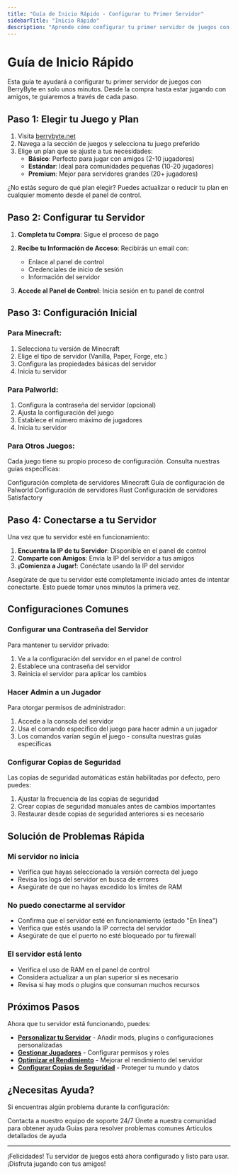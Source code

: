 ```yaml
---
title: "Guía de Inicio Rápido - Configurar tu Primer Servidor"
sidebarTitle: "Inicio Rápido"
description: "Aprende cómo configurar tu primer servidor de juegos con BerryByte en solo unos minutos. Guía paso a paso desde la compra hasta estar jugando."
---
```


# Guía de Inicio Rápido

Esta guía te ayudará a configurar tu primer servidor de juegos con BerryByte en solo unos minutos. Desde la compra hasta estar jugando con amigos, te guiaremos a través de cada paso.

## Paso 1: Elegir tu Juego y Plan

1. Visita [berrybyte.net](https://berrybyte.net)
2. Navega a la sección de juegos y selecciona tu juego preferido
3. Elige un plan que se ajuste a tus necesidades:
   - **Básico**: Perfecto para jugar con amigos (2-10 jugadores)
   - **Estándar**: Ideal para comunidades pequeñas (10-20 jugadores)
   - **Premium**: Mejor para servidores grandes (20+ jugadores)

<Info>
¿No estás seguro de qué plan elegir? Puedes actualizar o reducir tu plan en cualquier momento desde el panel de control.
</Info>

## Paso 2: Configurar tu Servidor

1. **Completa tu Compra**: Sigue el proceso de pago
2. **Recibe tu Información de Acceso**: Recibirás un email con:
   - Enlace al panel de control
   - Credenciales de inicio de sesión
   - Información del servidor

3. **Accede al Panel de Control**: Inicia sesión en tu panel de control

## Paso 3: Configuración Inicial

### Para Minecraft:
1. Selecciona tu versión de Minecraft
2. Elige el tipo de servidor (Vanilla, Paper, Forge, etc.)
3. Configura las propiedades básicas del servidor
4. Inicia tu servidor

### Para Palworld:
1. Configura la contraseña del servidor (opcional)
2. Ajusta la configuración del juego
3. Establece el número máximo de jugadores
4. Inicia tu servidor

### Para Otros Juegos:
Cada juego tiene su propio proceso de configuración. Consulta nuestras guías específicas:

<CardGroup cols={2}>
  <Card title="Minecraft" href="/es/juegos/minecraft/introduccion" icon="cube">
    Configuración completa de servidores Minecraft
  </Card>
  <Card title="Palworld" href="/es/juegos/palworld/introduccion" icon="gamepad-2">
    Guía de configuración de Palworld
  </Card>
  <Card title="Rust" href="/games/rust/setup-server" icon="shield">
    Configuración de servidores Rust
  </Card>
  <Card title="Satisfactory" href="/games/satisfactory/setup-server" icon="factory">
    Configuración de servidores Satisfactory
  </Card>
</CardGroup>

## Paso 4: Conectarse a tu Servidor

Una vez que tu servidor esté en funcionamiento:

1. **Encuentra la IP de tu Servidor**: Disponible en el panel de control
2. **Comparte con Amigos**: Envía la IP del servidor a tus amigos
3. **¡Comienza a Jugar!**: Conéctate usando la IP del servidor

<Warning>
Asegúrate de que tu servidor esté completamente iniciado antes de intentar conectarte. Esto puede tomar unos minutos la primera vez.
</Warning>

## Configuraciones Comunes

### Configurar una Contraseña del Servidor
Para mantener tu servidor privado:
1. Ve a la configuración del servidor en el panel de control
2. Establece una contraseña del servidor
3. Reinicia el servidor para aplicar los cambios

### Hacer Admin a un Jugador
Para otorgar permisos de administrador:
1. Accede a la consola del servidor
2. Usa el comando específico del juego para hacer admin a un jugador
3. Los comandos varían según el juego - consulta nuestras guías específicas

### Configurar Copias de Seguridad
Las copias de seguridad automáticas están habilitadas por defecto, pero puedes:
1. Ajustar la frecuencia de las copias de seguridad
2. Crear copias de seguridad manuales antes de cambios importantes
3. Restaurar desde copias de seguridad anteriores si es necesario

## Solución de Problemas Rápida

### Mi servidor no inicia
- Verifica que hayas seleccionado la versión correcta del juego
- Revisa los logs del servidor en busca de errores
- Asegúrate de que no hayas excedido los límites de RAM

### No puedo conectarme al servidor
- Confirma que el servidor esté en funcionamiento (estado "En línea")
- Verifica que estés usando la IP correcta del servidor
- Asegúrate de que el puerto no esté bloqueado por tu firewall

### El servidor está lento
- Verifica el uso de RAM en el panel de control
- Considera actualizar a un plan superior si es necesario
- Revisa si hay mods o plugins que consuman muchos recursos

## Próximos Pasos

Ahora que tu servidor está funcionando, puedes:

- **[Personalizar tu Servidor](/es/juegos/minecraft/introduccion)** - Añadir mods, plugins o configuraciones personalizadas
- **[Gestionar Jugadores](/panel/sub-users)** - Configurar permisos y roles
- **[Optimizar el Rendimiento](/games/minecraft/aikars-flags)** - Mejorar el rendimiento del servidor
- **[Configurar Copias de Seguridad](/panel/backups)** - Proteger tu mundo y datos

## ¿Necesitas Ayuda?

Si encuentras algún problema durante la configuración:

<CardGroup cols={2}>
  <Card title="Soporte por Ticket" href="https://berrybyte.net/contact" icon="headset">
    Contacta a nuestro equipo de soporte 24/7
  </Card>
  <Card title="Discord" href="https://discord.gg/Wc9wMZxQ2D" icon="discord">
    Únete a nuestra comunidad para obtener ayuda
  </Card>
  <Card title="Solución de Problemas" href="/es/ayuda/solucion-problemas" icon="wrench">
    Guías para resolver problemas comunes
  </Card>
  <Card title="Base de Conocimientos" href="/es/ayuda/servidor-pendiente" icon="book">
    Artículos detallados de ayuda
  </Card>
</CardGroup>

---

¡Felicidades! Tu servidor de juegos está ahora configurado y listo para usar. ¡Disfruta jugando con tus amigos!